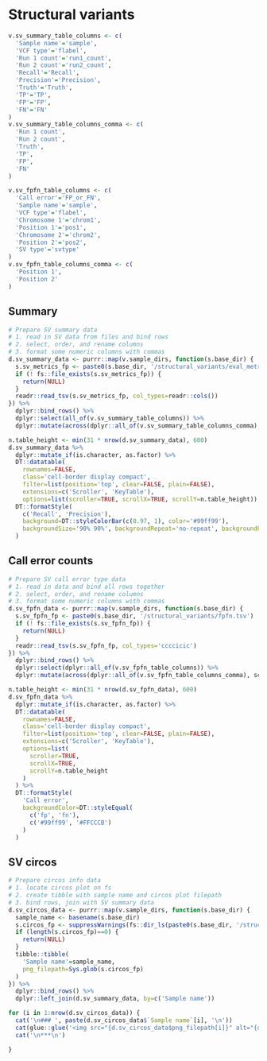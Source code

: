 # Structural variants
```r
v.sv_summary_table_columns <- c(
  'Sample name'='sample',
  'VCF type'='flabel',
  'Run 1 count'='run1_count',
  'Run 2 count'='run2_count',
  'Recall'='Recall',
  'Precision'='Precision',
  'Truth'='Truth',
  'TP'='TP',
  'FP'='FP',
  'FN'='FN'
)
v.sv_summary_table_columns_comma <- c(
  'Run 1 count',
  'Run 2 count',
  'Truth',
  'TP',
  'FP',
  'FN'
)

v.sv_fpfn_table_columns <- c(
  'Call error'='FP_or_FN',
  'Sample name'='sample',
  'VCF type'='flabel',
  'Chromosome 1'='chrom1',
  'Position 1'='pos1',
  'Chromosome 2'='chrom2',
  'Position 2'='pos2',
  'SV type'='svtype'
)
v.sv_fpfn_table_columns_comma <- c(
  'Position 1',
  'Position 2'
)
```

## Summary
```r
# Prepare SV summary data
# 1. read in SV data from files and bind rows
# 2. select, order, and rename columns
# 3. format some numeric columns with commas
d.sv_summary_data <- purrr::map(v.sample_dirs, function(s.base_dir) {
  s.sv_metrics_fp <- paste0(s.base_dir, '/structural_variants/eval_metrics.tsv')
  if (! fs::file_exists(s.sv_metrics_fp)) {
    return(NULL)
  }
  readr::read_tsv(s.sv_metrics_fp, col_types=readr::cols())
}) %>%
  dplyr::bind_rows() %>%
  dplyr::select(all_of(v.sv_summary_table_columns)) %>%
  dplyr::mutate(across(dplyr::all_of(v.sv_summary_table_columns_comma), scales::comma))

```

```r
n.table_height <- min(31 * nrow(d.sv_summary_data), 600)
d.sv_summary_data %>%
  dplyr::mutate_if(is.character, as.factor) %>%
  DT::datatable(
    rownames=FALSE,
    class='cell-border display compact',
    filter=list(position='top', clear=FALSE, plain=FALSE),
    extensions=c('Scroller', 'KeyTable'),
    options=list(scroller=TRUE, scrollX=TRUE, scrollY=n.table_height)) %>%
  DT::formatStyle(
    c('Recall', 'Precision'),
    background=DT::styleColorBar(c(0.97, 1), color='#99ff99'),
    backgroundSize='90% 90%', backgroundRepeat='no-repeat', backgroundPosition='center'
  )
```

## Call error counts
```r
# Prepare SV call error type data
# 1. read in data and bind all rows together
# 2. select, order, and rename columns
# 3. format some numeric columns with commas
d.sv_fpfn_data <- purrr::map(v.sample_dirs, function(s.base_dir) {
  s.sv_fpfn_fp <- paste0(s.base_dir, '/structural_variants/fpfn.tsv')
  if (! fs::file_exists(s.sv_fpfn_fp)) {
    return(NULL)
  }
  readr::read_tsv(s.sv_fpfn_fp, col_types='ccccicic')
}) %>%
  dplyr::bind_rows() %>%
  dplyr::select(dplyr::all_of(v.sv_fpfn_table_columns)) %>%
  dplyr::mutate(across(dplyr::all_of(v.sv_fpfn_table_columns_comma), scales::comma))
```

```r
n.table_height <- min(31 * nrow(d.sv_fpfn_data), 600)
d.sv_fpfn_data %>%
  dplyr::mutate_if(is.character, as.factor) %>%
  DT::datatable(
    rownames=FALSE,
    class='cell-border display compact',
    filter=list(position='top', clear=FALSE, plain=FALSE),
    extensions=c('Scroller', 'KeyTable'),
    options=list(
      scroller=TRUE,
      scrollX=TRUE,
      scrollY=n.table_height
    )
  ) %>%
  DT::formatStyle(
    'Call error',
    backgroundColor=DT::styleEqual(
      c('fp', 'fn'),
      c('#99ff99', '#FFCCCB')
    )
  )
```

## SV circos {.tabset .tabset-pills}
```r
# Prepare circos info data
# 1. locate circos plot on fs
# 2. create tibble with sample name and circos plot filepath
# 3. bind rows, join with SV summary data
d.sv_circos_data <- purrr::map(v.sample_dirs, function(s.base_dir) {
  sample_name <- basename(s.base_dir)
  s.circos_fp <- suppressWarnings(fs::dir_ls(paste0(s.base_dir, '/structural_variants/circos/'), glob='*/circos_*png', fail=FALSE))
  if (length(s.circos_fp)==0) {
    return(NULL)
  }
  tibble::tibble(
    'Sample name'=sample_name,
    png_filepath=Sys.glob(s.circos_fp)
  )
}) %>%
  dplyr::bind_rows() %>%
  dplyr::left_join(d.sv_summary_data, by=c('Sample name'))

for (i in 1:nrow(d.sv_circos_data)) {
  cat('\n### ', paste(d.sv_circos_data$`Sample name`[i], '\n'))
  cat(glue::glue('<img src="{d.sv_circos_data$png_filepath[i]}" alt="{d.sv_circos_data$`Sample name`[i]}" width="30%">'), '\n')
  cat('\n***\n')

}
```
